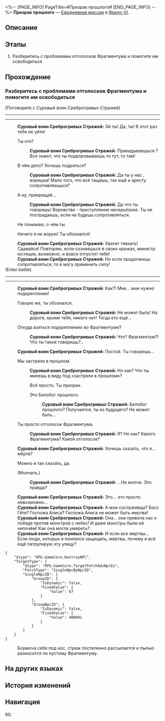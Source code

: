<%-- [PAGE_INFO]
PageTitle=#Призрак прошлого#
[END_PAGE_INFO] --%>
{{Дополнить|Диалоги.}}
{{Миссия Инфобокс
|id              = 3011602
|Название        = 
|Изображение     = Миссия Призрак прошлого.png
|Тип             = Ежедневная миссия
|Событие         = 
|Глава           = 
|Условия         = 
|Персонажи       = Первопроходец; Суровый воин Среброгривых Стражей
|СтартЛокация    = [[Ярило-VI]] — [[Сточный проход]]
|Мир             = Ярило-VI
|Предыдущая      = 
|Следующая       = 
|Награды         = Кредиты*5 000
}}
'''Призрак прошлого''' — [[Ежедневная миссия]] в [[Ярило-VI]].

==Описание==
{{Описание|<!--официальное описание из Перекрёстка судеб-->}}

==Этапы==
# Разберитесь с проблемами отголосков Фрагментума и помогите им освободиться

==Прохождение==
{{Дополнить}}

===Разберитесь с проблемами отголосков Фрагментума и помогите им освободиться===
{{Описание миссии|тип=Ежедневная миссия|локация=Сточный проход|Среброгривые Стражи наткнулись на отголоски Фрагментума. Они не смогли их освободить, поскольку прижизненные желания призраков не были исполнены. Нужно им помочь.<br />Кажется, воин Среброгривых Стражей принял вас за воришку...}}
{{Диалог Начало}}

;(Поговорите с Суровый воин Среброгривых Стражей)
----
----
:'''Суровый воин Среброгривых Стражей:''' Эй ты! Да, ты! В этот раз тебе не уйти!
:{{Диалог|Стрелка}} Ты кто?
::'''Суровый воин Среброгривых Стражей:''' Прикидываешься {{MC|ж=дурочкой|м=дурачком}}? Все знают, что ты подворовываешь то тут, то там!
:{{Диалог|Стрелка}} В чём дело? Хочешь подраться?
::'''Суровый воин Среброгривых Стражей:''' Да ты у нас {{MC|ж=смелая|м=смельчак}}, воришка! Мало того, что всё тащишь, так ещё и аресту сопротивляешься?
:{{Диалог|Стрелка}} А ну, прекращай...
::'''Суровый воин Среброгривых Стражей:''' Да что ты говоришь! Воровство - преступление несерьёзное. Ты не пострадаешь, если не будешь сопротивляться.
:{{Диалог|Стрелка}} Не понимаю, о чём ты.
:{{Диалог|Стрелка}} Ничего я не ворую! Ты обознался!
:'''Суровый воин Среброгривых Стражей:''' Хватит тявкать! Сдавайся! Повторяю, если сознаешься в своих кражах, министр юстиции, возможно, и вовсе отпустит тебя!
:'''Суровый воин Среброгривых Стражей:''' Но если продолжишь сопротивляться, то я могу применить силу!
;(Enter battle)
::{{tx|Enemy list missing}}
----
----
:'''Суровый воин Среброгривых Стражей:''' Как?! Мне... мне нужно подкрепление!
:{{Диалог|Стрелка}} Говорю же, ты обознался.
::'''Суровый воин Среброгривых Стражей:''' Не может быть! На дороге, кроме тебя, никого нет! Тогда кто ещё...
:{{Диалог|Стрелка}} Откуда взяться подкреплению во Фрагментуме?
::'''Суровый воин Среброгривых Стражей:''' Что? Фрагментум?! Что ты такое говоришь?..
:'''Суровый воин Среброгривых Стражей:''' Постой. Ты говоришь...
:{{Диалог|Стрелка}} Мы застряли в прошлом.
::'''Суровый воин Среброгривых Стражей:''' Но как? Что ты имеешь в виду под «застряли в прошлом»?
::{{Диалог|Стрелка}} Всё просто. Ты призрак.
::{{Диалог|Стрелка}} Это Белобог прошлого.
:::'''Суровый воин Среброгривых Стражей:''' Белобог прошлого? Получается, ты из будущего? Не может быть...
:{{Диалог|Стрелка}} Ты просто отголосок Фрагментума.
::'''Суровый воин Среброгривых Стражей:''' Я? Но как? Какого Фрагментума? Какой отголосок?
:'''Суровый воин Среброгривых Стражей:''' Хочешь сказать, что я... мёртв?
:{{Диалог|Стрелка}} Можно и так сказать, да.
:{{Диалог|Стрелка}} (Молчать.)
::'''Суровый воин Среброгривых Стражей:''' ...Не молчи. Это правда?
:'''Суровый воин Среброгривых Стражей:''' Это... это просто невозможно...
:'''Суровый воин Среброгривых Стражей:''' А мои сослуживцы? Босс Гёте? Госпожа Алиса? Госпожа Алиса не может быть мертва!
:'''Суровый воин Среброгривых Стражей:''' Она... она привела нас к победе против монстров с небес! И даже монстры были ей нипочём! Как она могла умереть?
:'''Суровый воин Среброгривых Стражей:''' И если все мертвы... Если люди, которых я поклялся защищать, мертвы, почему я всё ещё патрулирую эту улицу?
<pre>{
	"$type": "RPG.GameCore.DestroyNPC",
	"TargetType": {
		"$type": "RPG.GameCore.TargetFetchAdvNpcEx",
		"FetchType": "SingleNpcByNpcID",
		"SingleNpcID": {
			"GroupID": {
				"IsDynamic": false,
				"FixedValue": {
					"Value": 67
				}
			},
			"GroupNpcID": {
				"IsDynamic": false,
				"FixedValue": {
					"Value": 400001
				}
			}
		}
	}
}</pre>
:Бормоча себе под нос, страж постепенно рассыпается и пылью разносится по пустому Фрагментуму.
{{Диалог Конец}}

==На других языках==
{{На других языках
|en   = Ghost of the Past
|zhs  = 过去之灵
|zht  = 過去之靈
|ja   = 過去の霊
|ko   = 과거의 영혼
|es   = Un fantasma del pasado
|fr   = Fantôme du passé
|ru   = Призрак прошлого
|th   = วิญญาณจากอดีต
|vi   = Linh Hồn Xưa Cũ
|de   = Geist aus der Vergangenheit
|id   = Hantu dari Masa Lalu
|pt   = Fantasma do Passado
}}

==История изменений==
{{История изменений|3.5}}

==Навигация==
{{Ежедневная миссия Навбокс|Глава }}

[[en:]]
